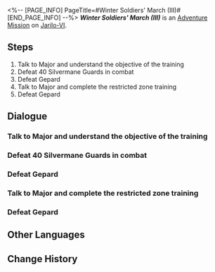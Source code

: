 <%-- [PAGE_INFO]
PageTitle=#Winter Soldiers' March (III)#
[END_PAGE_INFO] --%>
{{Stub|Dialogue.}}
{{Mission Infobox
|id            = 4071313
|title         = 
|image         = <!--Mission Winter Soldiers' March (III).png-->
|type          = Adventure
|event_name    = 
|chapter       = 
|requirements  = 
|summary       = <!--official mission summary from Fate's Atlas-->
|characters    = Gepard; Major; Trailblazer
|startLocation = [[Jarilo-VI]] - [[<!--starting area-->]]
|world         = Jarilo-VI
|area          = <!--starting area-->
|prev          = 
|next          = 
|rewards       = 
}}
'''''Winter Soldiers' March (III)''''' is an [[Adventure Mission]] on [[Jarilo-VI]].

==Steps==
# Talk to Major and understand the objective of the training
# Defeat 40 Silvermane Guards in combat
# Defeat Gepard
# Talk to Major and complete the restricted zone training
# Defeat Gepard

<!--
==Gameplay Notes==

--><!--
==Trial Character==

-->
==Dialogue==
{{Stub Dialogue}}
===Talk to Major and understand the objective of the training===
{{Mission Description|type=adventure|location=<!--to be added-->|Once again, you join a joint training exercise in the Silvermane Guard Restricted Zone.<br />Talk to the Major and get a sense of the objective of this training.}}
{{Dialogue Start}}
:{{tx}}
{{Dialogue End}}

===Defeat 40 Silvermane Guards in combat===
{{Mission Description|type=adventure|location=<!--to be added-->|update|Once again, you join a joint training in the Silvermane Guard Restricted Zone.<br />The objective this time is to defeat 40 Silvermane Guards... Good luck.}}
{{Dialogue Start}}
:{{tx}}
{{Dialogue End}}

===Defeat Gepard===
{{Mission Description|type=adventure|location=<!--to be added-->|update|Once again, you join a joint training exercise in the Silvermane Guard Restricted Zone.<br />Gepard is joining this training too. Defeat him to immediately conclude the training.}}
{{Dialogue Start}}
:{{tx}}
{{Dialogue End}}

===Talk to Major and complete the restricted zone training===
{{Mission Description|type=adventure|location=<!--to be added-->|update|You passed the restricted zone training once again.<br />Talk to the Major and collect your reward.}}
{{Dialogue Start}}
:{{tx}}
{{Dialogue End}}

===Defeat Gepard===
{{Mission Description|type=adventure|location=<!--to be added-->|update|Once again, you join a joint training exercise in the Silvermane Guard Restricted Zone.<br />Gepard is joining this training too. Defeat him to immediately conclude the training.}}
{{Dialogue Start}}
:{{tx}}
{{Dialogue End}}

==Other Languages==
{{Other Languages
|en   = Winter Soldiers' March (III)
|zhs  = 冬兵进行曲•其三
|zht  = 冬兵進行曲•其三
|ja   = 冬兵進行曲・その3
|ko   = 겨울 병사 행진곡•3
|es   = Marcha de los soldados invernales III
|fr   = Marche des soldats de l'hiver (III)
|ru   = Марш зимних солдат III
|th   = ลำนำทหารเหมันต์ 3
|vi   = Khúc Quân Hành Băng Giá-3
|de   = Marsch der Wintersoldaten (Teil 3)
|id   = Mars Tentara Musim Dingin (3)
|pt   = Marcha dos Soldados Invernais (III)
}}

==Change History==
{{Change History|1.0}}
